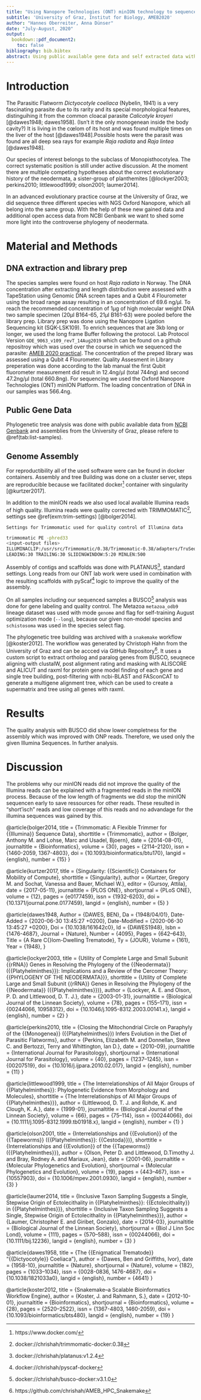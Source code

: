 ```yaml
---
title: "Using Nanopore Technologies (ONT) minION technology to sequence <i>Dictyocotyle coeliaca</i> and align in phylogenetic"
subtitle: 'University of Graz, Institut for Biology, AMEB2020'
author: "Hannes Oberreiter, Anna Dünser"
date: "July-August, 2020"
output:
  bookdown::pdf_document2:
    toc: false
bibliography: bib.bibtex
abstract: Using public available gene data and self extracted data with NGS technology to tertermine the systematic position in the neodermata. BUSO complete genes were used for tree building. 
---
```


# Introduction

The Parasitic Flatworm *Dictyocotyle coeliaca* (Nybelin, 1941) is a very fascinating parasite due to its rarity and its special morphological features, distinguihing it from the common cloacal parasite *Calicotyle kroyeri* [@dawes1948; dawes1958]. (Isn't it the only monogenean inside the body cavity?) It is living in the cœlom of its host and was found multiple times on the liver of the host [@dawes1948].Possible hosts were the parasit was found are all deep sea rays for example *Raja radiata* and *Raja lintea* [@dawes1948].

Our species of interest belongs to the subclass of Monopisthocotylea. The correct systematic position is still under active discussion. At the moment there are multiple competing hypotheses about the correct evolutionary history of the neodermata, a sister-group of planthemites [@lockyer2003; perkins2010; littlewood1999; olson2001; laumer2014].

In an advanced evolutionary practice course at the University of Graz, we did sequence three different species with NGS Oxford Nanopore, which all belong into the same group. With the help of these new gained data and additional open access data from NCBI Genbank we want to shed some more light into the controverse phylogeny of neodermata.

# Material and Methods

## DNA extraction and library prep

The species samples were found on host *Raja radiata* in Norway. The DNA concentration after extracting and length distribution were assessed with a TapeStation using Genomic DNA screen tapes and a Qubit 4 Flourometer using the broad range assay resulting in an concentration of 69.6 ng/µl. To reach the recommended concentration of 1µg of high molecular weight DNA two sample specimen (20µl B164-65, 21µl B161-63) were pooled before the library prep. Library prep was done using the Nanopore Ligation Sequencing kit (SQK-LSK109). To enrich sequences that are 3kb long or longer, we used the long frame Buffer following the protocol. Lab Protocol Version `GDE_9063_v109_revT_14Aug2019` which can be found on a github repositroy which was used over the course in which we sequenced the parasite: [AMEB 2020 practical](https://github.com/chrishah/AMEB_2020_practical).
The concentration of the preped library was assessed using a Qubit 4 Flourometer. Quality Assesment in Library preperation was done according to the lab manual the first Qubit fluorometer measurement did result in 12.4ng/µl (total 744ng) and second 47.2ng/µl (total 660.8ng). For sequencing we used the Oxford Nanopore Technologies (ONT) minION Platform. The loading concentration of DNA in our samples was 566.4ng.

## Public Gene Data

Phylogenetic tree analysis was done with public available data from [NCBI Genbank](https://www.ncbi.nlm.nih.gov) and assemblies from the University of Graz, please refere to \@ref(tab:list-samples).

\begin{table}[]
\centering
\caption{List of taxa for phylogenetic tree building}
\label{tab:list-samples}
\begin{tabular}{@{}llll@{}}
\toprule
Taxa & \multicolumn{1}{c}{Group} & \multicolumn{1}{c}{Description} & \multicolumn{1}{c}{web/local} \\ \midrule
\textit{Schmidtea mediterranea} & 'Turbellaria' & \url{https://www.ncbi.nlm.nih.gov/assembly/GCA\_002600895.1} & web \\
\textit{Macrostomum lignano} & 'Turbellaria' & \url{https://www.ncbi.nlm.nih.gov/assembly/GCA\_002269645.1} & web \\
\textit{Taenia solium} & Cestoda & \url{https://www.ncbi.nlm.nih.gov/assembly/GCA\_001870725.1} & web \\
\textit{Echinococcus granulosus} & Cestoda & \url{https://www.ncbi.nlm.nih.gov/assembly/GCF\_000524195.1} & web \\
\textit{Hymenolepis microstoma} & Cestoda & \url{https://www.ncbi.nlm.nih.gov/assembly/GCA\_000469805.3} & web \\
\textit{Schistosoma mansoni} & Trematoda & \url{https://www.ncbi.nlm.nih.gov/assembly/GCF\_000237925.1} & web \\
\textit{Clonorchis sinensis} & Trematoda & \url{https://www.ncbi.nlm.nih.gov/assembly/GCA\_003604175.1} & web \\
\textit{Opisthorchis viverrini} & Trematoda & \url{https://www.ncbi.nlm.nih.gov/assembly/GCF\_000715545.1} & web \\
\textit{Protopolystoma xenopodi} & Polyopisthocotylea & \url{https://www.ncbi.nlm.nih.gov/assembly/GCA\_900617795.1/} & web \\
\textit{Gyrodactylus salaris} & Monopisthocotylea & \url{https://www.ncbi.nlm.nih.gov/assembly/GCA\_000715275.1} & web \\
\textit{Diclidophora denticulata} & Polyopisthocotylea & - & local \\
\textit{Eudiplozoon nipponicum} & Polyopisthocotylea & - & local \\ \bottomrule
\end{tabular}
\end{table}

## Genome Assembly

For reproductibility all of the used software were can be found in docker containers. Assembly and tree Building was done on a cluster server, steps are reproducible because we facilitated docker^[https://www.docker.com/] container with singularity [@kurtzer2017].

In addition to the minION reads we also used local available Illumina reads of high quality. Illumina reads were quality corrected with TRIMMOMATIC^[docker://chrishah/trimmomatic-docker:0.38], settings see \@ref(exm:trim-settings) [@bolger2014].

```example
Settings for Trimmomatic used for quality control of Illumina data
```
```bash
trimmomatic PE -phred33
<input-output files>
ILLUMINACLIP:/usr/src/Trimmomatic/0.38/Trimmomatic-0.38/adapters/TruSeq3-PE-2.fa:2:30:10 \
LEADING:30 TRAILING:30 SLIDINGWINDOW:5:20 MINLEN:500
```

Assembly of contigs and scaffolds was done with PLATANUS^[docker://chrishah/platanus:v1.2.4], standard settings. Long reads from our ONT lab work were used in combination with the resulting scaffolds with pyScaf^[docker://chrishah/pyscaf-docker] logic to improve the quality of the assembly.

On all samples including our sequenced samples a BUSCO^[docker://chrishah/busco-docker:v3.1.0] analysis was done for gene labeling and quality control. The Metazoa `metazoa_odb9` lineage dataset was used with mode `genome` and flag for self-training August optimization mode (`--long`), because our given non-model species and `schistosoma` was used in the species select flag.

The phylogenetic tree building was archived with a `snakemake` workflow [@koster2012]. The workflow was generated by Christoph Hahn from the University of Graz and can be accced via GitHub Repository^[https://github.com/chrishah/AMEB_HPC_Snakemake]. It uses a custom script to extract ortholog and paralog genes from BUSCO, seuqnece aligning with clustalW, post alignment rating and masking with ALISCORE and ALICUT and raxml for protein gene model finding of each gene and single tree building, post-filtering with ncbi-BLAST and FASconCAT to generate a multigene alignment tree, which can be used to create a supermatrix and tree using all genes with raxml.


# Results

The quality analysis with BUSCO did show lower completness for the assembly which was improved with ONP reads. Therefore, we used only the given Illumina Sequences. In further analysis.


# Discussion

The problems why our minION reads did not improve the quality of the Illumina reads can be explained with a fragmented reads in the minION process. Because of the low length of fragments we did stop the minION sequencen early to save ressources for other reads. These resulted in "short'isch" reads and low coverage of this reads and no advandage for the illumina sequences was gained by this.





@article{bolger2014,
  title = {Trimmomatic: A Flexible Trimmer for {{Illumina}} Sequence Data},
  shorttitle = {Trimmomatic},
  author = {Bolger, Anthony M. and Lohse, Marc and Usadel, Bjoern},
  date = {2014-08-01},
  journaltitle = {Bioinformatics},
  volume = {30},
  pages = {2114--2120},
  issn = {1460-2059, 1367-4803},
  doi = {10.1093/bioinformatics/btu170},
  langid = {english},
  number = {15}
}

@article{kurtzer2017,
  title = {Singularity: {{Scientific}} Containers for Mobility of Compute},
  shorttitle = {Singularity},
  author = {Kurtzer, Gregory M. and Sochat, Vanessa and Bauer, Michael W.},
  editor = {Gursoy, Attila},
  date = {2017-05-11},
  journaltitle = {PLOS ONE},
  shortjournal = {PLoS ONE},
  volume = {12},
  pages = {e0177459},
  issn = {1932-6203},
  doi = {10.1371/journal.pone.0177459},
  langid = {english},
  number = {5}
}

@article{dawes1948,
	Author = {DAWES, BEN},
	Da = {1948/04/01},
	Date-Added = {2020-06-30 13:45:27 +0200},
	Date-Modified = {2020-06-30 13:45:27 +0200},
	Doi = {10.1038/161642c0},
	Id = {DAWES1948},
	Isbn = {1476-4687},
	Journal = {Nature},
	Number = {4095},
	Pages = {642--643},
	Title = {A Rare C{\oe}lom-Dwelling Trematode},
	Ty = {JOUR},
	Volume = {161},
	Year = {1948},
}

@article{lockyer2003,
  title = {Utility of Complete Large and Small Subunit {{rRNA}} Genes in Resolving the Phylogeny of the {{Neodermata}} ({{Platyhelminthes}}): Implications and a Review of the Cercomer Theory: {{PHYLOGENY OF THE NEODERMATA}}},
  shorttitle = {Utility of Complete Large and Small Subunit {{rRNA}} Genes in Resolving the Phylogeny of the {{Neodermata}} ({{Platyhelminthes}})},
  author = {Lockyer, A. E. and Olson, P. D. and Littlewood, D. T. J.},
  date = {2003-01-31},
  journaltitle = {Biological Journal of the Linnean Society},
  volume = {78},
  pages = {155--171},
  issn = {00244066, 10958312},
  doi = {10.1046/j.1095-8312.2003.00141.x},
  langid = {english},
  number = {2}
}

@article{perkins2010,
  title = {Closing the Mitochondrial Circle on Paraphyly of the {{Monogenea}} ({{Platyhelminthes}}) Infers Evolution in the Diet of Parasitic Flatworms},
  author = {Perkins, Elizabeth M. and Donnellan, Steve C. and Bertozzi, Terry and Whittington, Ian D.},
  date = {2010-09},
  journaltitle = {International Journal for Parasitology},
  shortjournal = {International Journal for Parasitology},
  volume = {40},
  pages = {1237--1245},
  issn = {00207519},
  doi = {10.1016/j.ijpara.2010.02.017},
  langid = {english},
  number = {11}
}

@article{littlewood1999,
  title = {The Interrelationships of All Major Groups of {{Platyhelminthes}}: Phylogenetic Evidence from Morphology and Molecules},
  shorttitle = {The Interrelationships of All Major Groups of {{Platyhelminthes}}},
  author = {Littlewood, D. T. J. and Rohde, K. and Clough, K. A.},
  date = {1999-01},
  journaltitle = {Biological Journal of the Linnean Society},
  volume = {66},
  pages = {75--114},
  issn = {00244066},
  doi = {10.1111/j.1095-8312.1999.tb01918.x},
  langid = {english},
  number = {1}
}

@article{olson2001,
  title = {Interrelationships and {{Evolution}} of the {{Tapeworms}} ({{Platyhelminthes}}: {{Cestoda}})},
  shorttitle = {Interrelationships and {{Evolution}} of the {{Tapeworms}} ({{Platyhelminthes}}},
  author = {Olson, Peter D. and Littlewood, D.Timothy J. and Bray, Rodney A. and Mariaux, Jean},
  date = {2001-06},
  journaltitle = {Molecular Phylogenetics and Evolution},
  shortjournal = {Molecular Phylogenetics and Evolution},
  volume = {19},
  pages = {443--467},
  issn = {10557903},
  doi = {10.1006/mpev.2001.0930},
  langid = {english},
  number = {3}
}

@article{laumer2014,
  title = {Inclusive Taxon Sampling Suggests a Single, Stepwise Origin of Ectolecithality in {{Platyhelminthes}}: {{Ectolecithality}} in {{Platyhelminthes}}},
  shorttitle = {Inclusive Taxon Sampling Suggests a Single, Stepwise Origin of Ectolecithality in {{Platyhelminthes}}},
  author = {Laumer, Christopher E. and Giribet, Gonzalo},
  date = {2014-03},
  journaltitle = {Biological Journal of the Linnean Society},
  shortjournal = {Biol J Linn Soc Lond},
  volume = {111},
  pages = {570--588},
  issn = {00244066},
  doi = {10.1111/bij.12236},
  langid = {english},
  number = {3}
}


@article{dawes1958,
  title = {The {{Enigmatical Trematode}} “{{Dictyocotyle}} Coeliaca”},
  author = {Dawes, Ben and Griffiths, Ivor},
  date = {1958-10},
  journaltitle = {Nature},
  shortjournal = {Nature},
  volume = {182},
  pages = {1033--1034},
  issn = {0028-0836, 1476-4687},
  doi = {10.1038/1821033a0},
  langid = {english},
  number = {4641}
}

@article{koster2012,
  title = {Snakemake--a Scalable Bioinformatics Workflow Engine},
  author = {Koster, J. and Rahmann, S.},
  date = {2012-10-01},
  journaltitle = {Bioinformatics},
  shortjournal = {Bioinformatics},
  volume = {28},
  pages = {2520--2522},
  issn = {1367-4803, 1460-2059},
  doi = {10.1093/bioinformatics/bts480},
  langid = {english},
  number = {19}
}






